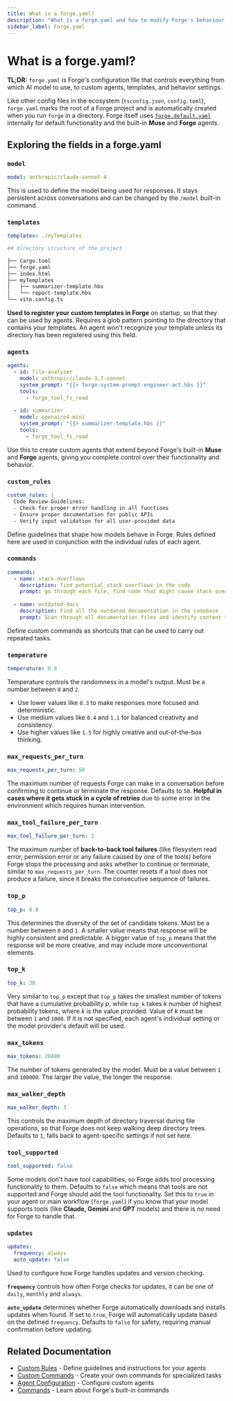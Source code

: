```yaml
---
title: What is a forge.yaml?
description: "What is a forge.yaml and how to modify Forge's behaviour using it"
sidebar_label: Forge.yaml 
---
```


# What is a forge.yaml?

**TL;DR:** `forge.yaml` is Forge's configuration file that controls everything from which AI model to use, to custom agents, templates, and behavior settings.

Like other config files in the ecosystem (`tsconfig.json`, `config.toml`), `forge.yaml` marks the root of a Forge project and is automatically created when you run `forge` in a directory. Forge itself uses [`forge.default.yaml`](https://github.com/antinomyhq/forge/blob/main/forge.default.yaml) internally for default functionality and the built-in **Muse** and **Forge** agents.

## Exploring the fields in a forge.yaml

### `model`

```yaml
model: anthropic/claude-sonnet-4
```

This is used to define the model being used for responses. It stays persistent across conversations and can be changed by the `/model` built-in command.

### `templates`

```yaml
templates: ./myTemplates
```

```bash
## directory structure of the project

├── Cargo.toml
├── forge.yaml
├── index.html
├── myTemplates
│   ├── summarizer-template.hbs
│   └── report-template.hbs
└── vite.config.ts
```

**Used to register your custom templates in Forge** on startup, so that they can be used by agents. Requires a glob pattern pointing to the directory that contains your templates. An agent won't recognize your template unless its directory has been registered using this field.

### `agents`

```yaml
agents:
  - id: file-analyzer
    model: anthropic/claude-3.7-sonnet
    system_prompt: "{{> forge-system-prompt-engineer-act.hbs }}"
    tools:
      - forge_tool_fs_read
      
  - id: summarizer
    model: openai/o4-mini
    system_prompt: "{{> summarizer-template.hbs }}"
    tools:
      - forge_tool_fs_read
```

Use this to create custom agents that extend beyond Forge's built-in **Muse** and **Forge** agents, giving you complete control over their functionality and behavior.

### `custom_rules`

```yaml
custom_rules: |
  Code Review Guidelines:
  - Check for proper error handling in all functions
  - Ensure proper documentation for public APIs
  - Verify input validation for all user-provided data
```

Define guidelines that shape how models behave in Forge. Rules defined here are used in conjunction with the individual rules of each agent.

### `commands`

```yaml
commands:
  - name: stack-overflows
    description: find potential stack overflows in the code
    prompt: go through each file, find code that might cause stack overflows, list all instances along with their severity.
  
  - name: outdated-docs
    description: Find all the outdated documentation in the codebase
    prompt: Scan through all documentation files and identify content that appears outdated, references deprecated features, or contains information that conflicts with current implementations.
```

Define custom commands as shortcuts that can be used to carry out repeated tasks.

### `temperature`

```yaml
temperature: 0.8
```

Temperature controls the randomness in a model's output. Must be a number between `0` and `2`.

- Use lower values like `0.3` to make responses more focused and deterministic.
- Use medium values like `0.4` and `1.1` for balanced creativity and consistency.
- Use higher values like `1.5` for highly creative and out-of-the-box thinking.

### `max_requests_per_turn`

```yaml
max_requests_per_turn: 50
```

The maximum number of requests Forge can make in a conversation before confirming to continue or terminate the response. Defaults to `50`. **Helpful in cases where it gets stuck in a cycle of retries** due to some error in the environment which requires human intervention.

### `max_tool_failure_per_turn`

```yaml
max_tool_failure_per_turn: 3
```

The maximum number of **back-to-back tool failures** (like filesystem read error, permission error or any failure caused by one of the tools) before Forge stops the processing and asks whether to continue or terminate, similar to `max_requests_per_turn`. The counter resets if a tool does not produce a failure, since it breaks the consecutive sequence of failures.

### `top_p`

```yaml
top_p: 0.8
```

This determines the diversity of the set of candidate tokens. Must be a number between `0` and `1`. A smaller value means that response will be highly consistent and predictable. A bigger value of `top_p` means that the response will be more creative, and may include more unconventional elements.

### `top_k`

```yaml
top_k: 30
```

Very similar to `top_p` except that `top_p` takes the smallest number of tokens that have a cumulative probability *p*, while `top_k` takes *k* number of highest probability tokens, where *k* is the value provided. Value of *k* must be between `1` and `1000`. If it is not specified, each agent's individual setting or the model provider's default will be used.

### `max_tokens`

```yaml
max_tokens: 20480
```

The number of tokens generated by the model. Must be a value between `1` and `100000`. The larger the value, the longer the response.

### `max_walker_depth`

```yaml
max_walker_depth: 3
```

This controls the maximum depth of directory traversal during file operations, so that Forge does not keep walking deep directory trees. Defaults to `1`, falls back to agent-specific settings if not set here.

### `tool_supported`

```yaml
tool_supported: false
```

Some models don't have tool capabilities, so Forge adds tool processing functionality to them. Defaults to `false` which means that tools are not supported and Forge should add the tool functionality. Set this to `true` in your agent or main workflow (`forge.yaml`) if you know that your model supports tools (like **Claude, Gemini** and **GPT** models) and there is no need for Forge to handle that.

### `updates`

```yaml
updates: 
  frequency: always
  auto_update: false
```

Used to configure how Forge handles updates and version checking.

**`frequency`** controls how often Forge checks for updates, it can be one of `daily`, `monthly` and `always`.

**`auto_update`** determines whether Forge automatically downloads and installs updates when found. If set to `true`, Forge will automatically update based on the defined `frequency`. Defaults to `false` for safety, requiring manual confirmation before updating.


## Related Documentation

- [Custom Rules](../custom-rules) - Define guidelines and instructions for your agents
- [Custom Commands](../custom-commands) - Create your own commands for specialized tasks
- [Agent Configuration](../agent-configuration) - Configure custom agents
- [Commands](../commands) - Learn about Forge's built-in commands